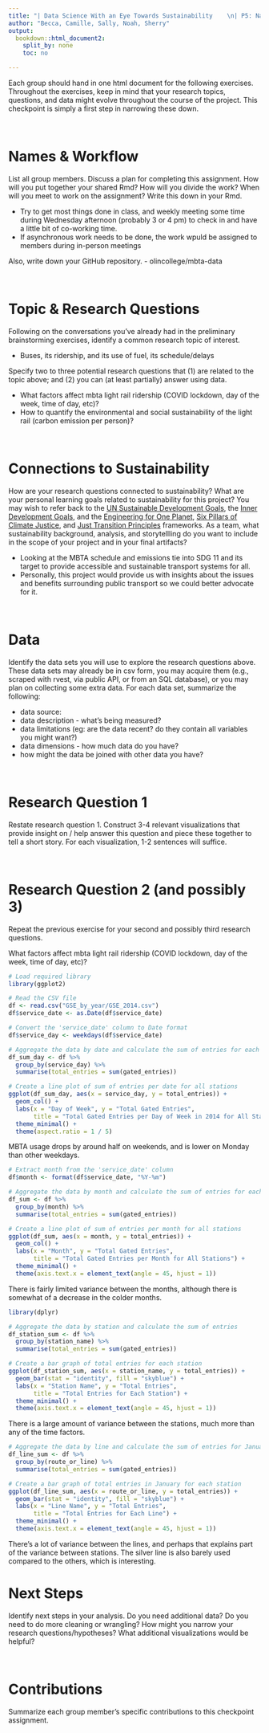 ```yaml
---
title: "| Data Science With an Eye Towards Sustainability    \n| P5: Narrowing Your Project Topic\n"
author: "Becca, Camille, Sally, Noah, Sherry"
output:
  bookdown::html_document2:
    split_by: none
    toc: no

---
```



Each group should hand in one html document for the following exercises. Throughout the exercises, keep in mind that your research topics, questions, and data might evolve throughout the course of the project. This checkpoint is simply a first step in narrowing these down.

\

# Names & Workflow

List all group members. Discuss a plan for completing this assignment. How will you put together your shared Rmd? How will you divide the work? When will you meet to work on the assignment? Write this down in your Rmd.

- Try to get most things done in class, and weekly meeting some time during Wednesday afternoon (probably 3 or 4 pm) to check in and have a little bit of co-working time.
- If asynchronous work needs to be done, the work wpuld be assigned to members during in-person meetings


Also, write down your GitHub repository.
- olincollege/mbta-data

\

# Topic & Research Questions

Following on the conversations you've already had in the preliminary brainstorming exercises, identify a common research topic of interest.

- Buses, its ridership, and its use of fuel, its schedule/delays


Specify two to three potential research questions that (1) are related to the topic above; and (2) you can (at least partially) answer using data.

- What factors affect mbta light rail ridership (COVID lockdown, day of the week, time of day, etc)?
- How to quantify the environmental and social sustainability of the light rail (carbon emission per person)?

\

# Connections to Sustainability

How are your research questions connected to sustainability? What are your personal learning goals related to sustainability for this project? You may wish to refer back to the [UN Sustainable Development Goals](https://sdgs.un.org/goals), the [Inner Development Goals](https://innerdevelopmentgoals.org/), and the [Engineering for One Planet](https://engineeringforoneplanet.org/wp-content/uploads/EOP_Framework_2023.pdf?), [Six Pillars of Climate Justice](https://centerclimatejustice.universityofcalifornia.edu/what-is-climate-justice/), and [Just Transition Principles](https://climatejusticealliance.org/just-transition/) frameworks. As a team, what sustainability background, analysis, and  storytellling do you want to include in the scope of your project and in your final artifacts?

- Looking at the MBTA schedule and emissions tie into SDG 11 and its target to provide accessible and sustainable transport systems for all.
- Personally, this project would provide us with insights about the issues and benefits surrounding public transport so we could better advocate for it.

\

# Data

Identify the data sets you will use to explore the research questions above. These data sets may already be in csv form, you may acquire them (e.g., scraped with rvest, via public API, or from an SQL database), or you may plan on collecting some extra data. For each data set, summarize the following:


- data source: 
- data description - what's being measured?
- data limitations (eg: are the data recent? do they contain all variables you might want?)
- data dimensions - how much data do you have?
- how might the data be joined with other data you have?

\

# Research Question 1

Restate research question 1. Construct 3-4 relevant visualizations that provide insight on / help answer this question and piece these together to tell a short story. For each visualization, 1-2 sentences will suffice.

\

# Research Question 2 (and possibly 3)

Repeat the previous exercise for your second and possibly third research questions.

What factors affect mbta light rail ridership (COVID lockdown, day of the week, time of day, etc)?


```r
# Load required library
library(ggplot2)

# Read the CSV file
df <- read.csv("GSE_by_year/GSE_2014.csv")
df$service_date <- as.Date(df$service_date)

# Convert the 'service_date' column to Date format
df$service_day <- weekdays(df$service_date)

# Aggregate the data by date and calculate the sum of entries for each date
df_sum_day <- df %>%
  group_by(service_day) %>%
  summarise(total_entries = sum(gated_entries))

# Create a line plot of sum of entries per date for all stations
ggplot(df_sum_day, aes(x = service_day, y = total_entries)) +
  geom_col() +
  labs(x = "Day of Week", y = "Total Gated Entries",
       title = "Total Gated Entries per Day of Week in 2014 for All Stations") +
  theme_minimal() +
  theme(aspect.ratio = 1 / 5)
```
MBTA usage drops by around half on weekends, and is lower on Monday than other weekdays.  

```r

# Extract month from the 'service_date' column
df$month <- format(df$service_date, "%Y-%m")

# Aggregate the data by month and calculate the sum of entries for each month
df_sum <- df %>%
  group_by(month) %>%
  summarise(total_entries = sum(gated_entries))

# Create a line plot of sum of entries per month for all stations
ggplot(df_sum, aes(x = month, y = total_entries)) +
  geom_col() +
  labs(x = "Month", y = "Total Gated Entries",
       title = "Total Gated Entries per Month for All Stations") +
  theme_minimal() +
  theme(axis.text.x = element_text(angle = 45, hjust = 1))
```
There is fairly limited variance between the months, although there is somewhat of a decrease in the colder months. 
```r
library(dplyr)
```
```r
# Aggregate the data by station and calculate the sum of entries
df_station_sum <- df %>%
  group_by(station_name) %>%
  summarise(total_entries = sum(gated_entries))

# Create a bar graph of total entries for each station
ggplot(df_station_sum, aes(x = station_name, y = total_entries)) +
  geom_bar(stat = "identity", fill = "skyblue") +
  labs(x = "Station Name", y = "Total Entries",
       title = "Total Entries for Each Station") +
  theme_minimal() +
  theme(axis.text.x = element_text(angle = 45, hjust = 1))
```
There is a large amount of variance between the stations, much more than any of the time factors. 

```r
# Aggregate the data by line and calculate the sum of entries for January
df_line_sum <- df %>%
  group_by(route_or_line) %>%
  summarise(total_entries = sum(gated_entries))

# Create a bar graph of total entries in January for each station
ggplot(df_line_sum, aes(x = route_or_line, y = total_entries)) +
  geom_bar(stat = "identity", fill = "skyblue") +
  labs(x = "Line Name", y = "Total Entries",
       title = "Total Entries for Each Line") +
  theme_minimal() +
  theme(axis.text.x = element_text(angle = 45, hjust = 1))
```
There's a lot of variance between the lines, and perhaps that explains part of the variance between stations. The silver line is also barely used compared to the others, which is interesting. 
\

# Next Steps

Identify next steps in your analysis. Do you need additional data? Do you need to do more cleaning or wrangling? How might you narrow your research questions/hypotheses? What additional visualizations would be helpful? 

\

# Contributions

Summarize each group member's specific contributions to this checkpoint assignment.

